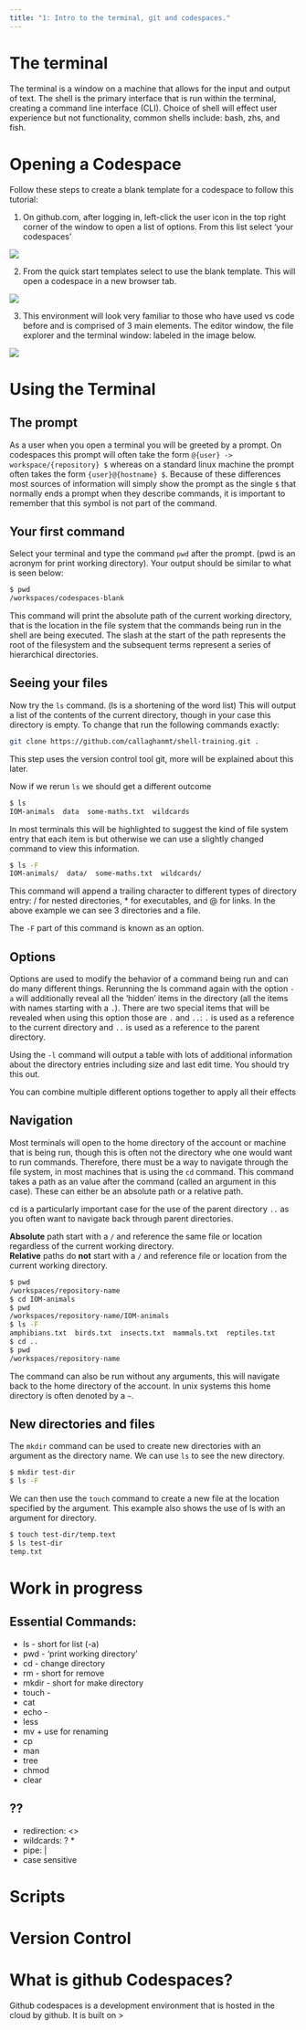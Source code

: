 ```yaml
---
title: "1: Intro to the terminal, git and codespaces."
---
```


# The terminal
The terminal is a window on a machine that allows for the input and output of text. The shell is the primary interface that is run within the terminal, creating a command line interface (CLI). Choice of shell will effect user experience but not functionality, common shells include: bash, zhs, and fish.

# Opening a Codespace
Follow these steps to create a blank template for a codespace to follow this tutorial:

1. On github.com, after logging in, left-click the user icon in the top right corner of the window to open a list of options. From this list select 'your codespaces'  

![](/img/github-right-sidebar.png)

2. From the quick start templates select to use the blank template. This will open a codespace in a new browser tab.

![](/img/github-codespace-template.png)

3. This environment will look very familiar to those who have used vs code before and is comprised of 3 main elements. The editor window, the file explorer and the terminal window: labeled in the image below.

![](/img/codespace.png)

# Using the Terminal
## The prompt
As a user when you open a terminal you will be greeted by a prompt. On codespaces this prompt will often take the form `@{user} -> workspace/{repository} $` whereas on a standard linux machine the prompt often takes the form `{user}@{hostname} $`. Because of these differences most sources of information will simply show the prompt as the single `$` that normally ends a prompt when they describe commands, it is important to remember that this symbol is not part of the command.

## Your first command
Select your terminal and type the command `pwd` after the prompt. (pwd is an acronym for print working directory). Your output should be similar to what is seen below:
``` bash
$ pwd
/workspaces/codespaces-blank
```
This command will print the absolute path of the current working directory, that is the location in the file system that the commands being run in the shell are being executed. The slash at the start of the path represents the root of the filesystem and the subsequent terms represent a series of hierarchical directories.

## Seeing your files
Now try the `ls` command. (ls is a shortening of the word list)
This will output a list of the contents of the current directory, though in your case this directory is empty. To change that run the following commands exactly:
``` bash
git clone https://github.com/callaghanmt/shell-training.git .
```
:::{.callout-note}
This step uses the version control tool git, more will be explained about this later.
:::
Now if we rerun `ls` we should get a different outcome
``` bash
$ ls
IOM-animals  data  some-maths.txt  wildcards
```

In most terminals this will be highlighted to suggest the kind of file system entry that each item is but otherwise we can use a slightly changed command to view this information. 
``` bash
$ ls -F
IOM-animals/  data/  some-maths.txt  wildcards/
```
This command will append a trailing character to different types of directory entry: / for nested directories, * for executables, and @ for links. In the above example we can see 3 directories and a file.  

The `-F` part of this command is known as an option.

## Options  
Options are used to modify the behavior of a command being run and can do many different things. Rerunning the ls command again with the option `-a` will additionally reveal all the 'hidden' items in the directory (all the items with names starting with a `.`). There are two special items that will be revealed when using this option those are `.` and `..`: `.` is used as a reference to the current directory and `..` is used as a reference to the parent directory.

Using the `-l` command will output a table with lots of additional information about the directory entries including size and last edit time. You should try this out.

:::{.callout-tip}
You can combine multiple different options together to apply all their effects
:::

## Navigation
Most terminals will open to the home directory of the account or machine that is being run, though this is often not the directory whe one would want to run commands. Therefore, there must be a way to navigate through the file system, in most machines that is using the `cd` command. This command takes a path as an value after the command (called an argument in this case). These can either be an absolute path or a relative path.

cd is a particularly important case for the use of the parent directory `..` as you often want to navigate back through parent directories.

:::{.callout-important}
**Absolute** path start with a `/` and reference the same file or location regardless of the current working directory.  
**Relative** paths do **not** start with a `/` and reference file or location from the current working directory.
:::
``` bash
$ pwd
/workspaces/repository-name
$ cd IOM-animals
$ pwd
/workspaces/repository-name/IOM-animals
$ ls -F
amphibians.txt  birds.txt  insects.txt  mammals.txt  reptiles.txt
$ cd .. 
$ pwd
/workspaces/repository-name
```
The command can also be run without any arguments, this will navigate back to the home directory of the account. In unix systems this home directory is often denoted by a `~`.

## New directories and files
The `mkdir` command can be used to create new directories with an argument as the directory name. We can use `ls` to see the new directory.
``` bash
$ mkdir test-dir
$ ls -F
```
We can then use the `touch` command to create a new file at the location specified by the argument. This example also shows the use of ls with an argument for directory.
``` bash
$ touch test-dir/temp.text
$ ls test-dir
temp.txt
```


# Work in progress
## Essential Commands:
* ls - short for list (-a)
* pwd - 'print working directory'
* cd - change directory
* rm - short for remove 
* mkdir - short for make directory
* touch - 
* cat
* echo - 
* less
* mv + use for renaming 
* cp
* man
* tree
* chmod 
* clear

## ??
* redirection: <>
* wildcards: ? *
* pipe: |
* case sensitive

# Scripts

# Version Control

# What is github Codespaces?
Github codespaces is a development environment that is hosted in the cloud by github. It is built on >